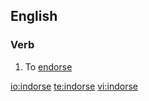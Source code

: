 ==English==

===Verb===
{{en-verb|indors|ing}}

# {{UK|India|rare}} To [[endorse]]

[[io:indorse]]
[[te:indorse]]
[[vi:indorse]]